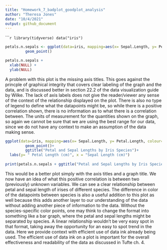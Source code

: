 ```yaml
---
title: "Homework_7_badplot_goodplot_analysis"
author: "Theresa Jones"
date: "10/4/2021"
output: github_document
---
```


``````r
library(tidyverse)
data("iris")
```

```r
petals.n.sepals <- ggplot(data=iris, mapping=aes(x= Sepal.Length, y= Petal.Length))+
         geom_point()

petals.n.sepals + 
  xlab(NULL) + 
  ylab(NULL)
```

A problem with this plot is the missing axis titles. This goes against the princple of graphical integrity that covers clear labeling of the graph and the data, and is discussed better in section 22.2 of the data visualization guide by Wilke. The lack of axis labels does not give the reader/viewer any sense of the context of the relationship displayed on the plot. There is also no type of legend to define what the datapoints might be, so while there is a positive correlation shown, there is no information as to what there is a correlation between. The units of measurement for the quantities shown on the graph, so again we cannot be sure that we are using the best range for our data, since we do not have any context to make an assumption of the data making sense.


```r
ggplot(data=iris, mapping=aes(x= Sepal.Length, y= Petal.Length, colour= Species))+
         geom_point()+
         ggtitle("Petal and Sepal Lengths by Iris Species")+
  labs(y= " Petal Length (cm)", x = "Sepal Length (cm)")
  
print(petals.n.sepals + ggtitle("Petal and Sepal Lengths by Iris Species") + labs(y="Petal length (cm)", x = "Sepal length (cm)"))
```

This would be a better plot simply with the axis titles and a graph title. We now have an idea of what this positive correlation is between two (previously) unknown variables. We can see a clear relationship between petal and sepal length of irises of different species. The difference in color of the datapoints between species is also a useful addition to this plot as well because this adds another layer to our understanding of the data without adding another piece of information to the data. Without the species-specific color points, one may think to change the format into something like a bar graph, where the petal and sepal lengths might be separated by species. A linear relationship wouldn't be very easy spot in that format, taking away the opportunity for an easy to spot trend in the data. Here we provide context with efficient use of data ink already being used. The efficient use of data ink on a plot is important for the overall effectiveness and readability of the data as discussed in Tufte ch. 4. 


